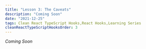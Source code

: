 ```yaml
---
title: "Lesson 3: The Caveats"
description: "Coming Soon"
date: "2021-12-25"
tags: Clean React TypeScript Hooks,React Hooks,Learning Series
cleanReactTypeScriptHooksOrder: 3
---
```


_Coming Soon_

<!-- Every abstraction has caveats right?

Unfortunately, react's very first example of `useEffect` looks something like this:

```tsx
useEffect(() => {
    // some stuff in here, doesn't really matter what it is, 
    // read on to see why this will break your app
})
```

The hilarious thing is . Remember our 'values to watch' E and F? they're not included here - in fact, not even our empty array `[]` is present. 

**This is telling react to run this effect continuously. This is very bad, and will break your application.** -->